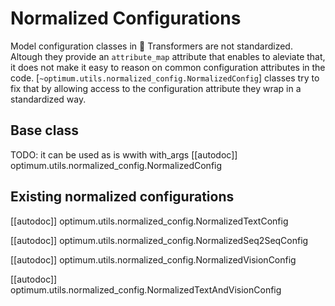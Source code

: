 <!--Copyright 2022 The HuggingFace Team. All rights reserved.

Licensed under the Apache License, Version 2.0 (the "License"); you may not use this file except in compliance with
the License. You may obtain a copy of the License at

http://www.apache.org/licenses/LICENSE-2.0

Unless required by applicable law or agreed to in writing, software distributed under the License is distributed on
an "AS IS" BASIS, WITHOUT WARRANTIES OR CONDITIONS OF ANY KIND, either express or implied. See the License for the
specific language governing permissions and limitations under the License.
-->

# Normalized Configurations

Model configuration classes in 🤗 Transformers are not standardized. Altough they provide an `attribute_map` attribute
that enables to aleviate that, it does not make it easy to reason on common configuration attributes in the code.
[`~optimum.utils.normalized_config.NormalizedConfig`] classes try to fix that by allowing access to the configuration
attribute they wrap in a standardized way.


## Base class

TODO: it can be used as is wwith with_args
[[autodoc]] optimum.utils.normalized_config.NormalizedConfig


## Existing normalized configurations

[[autodoc]] optimum.utils.normalized_config.NormalizedTextConfig

[[autodoc]] optimum.utils.normalized_config.NormalizedSeq2SeqConfig

[[autodoc]] optimum.utils.normalized_config.NormalizedVisionConfig

[[autodoc]] optimum.utils.normalized_config.NormalizedTextAndVisionConfig

